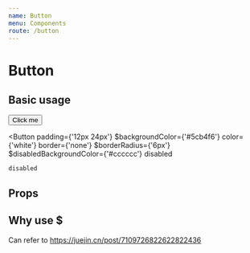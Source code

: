 ```yaml
---
name: Button
menu: Components
route: /button
---
```



# Button

## Basic usage

<Playground>
  <Button
    padding={'12px 24px'}
    $backgroundColor={'#5cb4f6'}
    color={'white'}
    border={'none'}
    $borderRadius={'6px'}
    margin={'0 10px 0 0'}
    $hoverBackgroundColor={'blue'}
    $hoverColor={'#eeeeee'}
  >
    <Text fontSize={15} fontWeight={600}>
      Click me
    </Text>
  </Button>

  <Button
    padding={'12px 24px'}
    $backgroundColor={'#5cb4f6'}
    color={'white'}
    border={'none'}
    $borderRadius={'6px'}
    $disabledBackgroundColor={'#cccccc'}
    disabled
  >
    disabled
  </Button>
</Playground>


## Props

<Props of={Button} />

## Why use $
Can refer to https://juejin.cn/post/7109726822622822436
